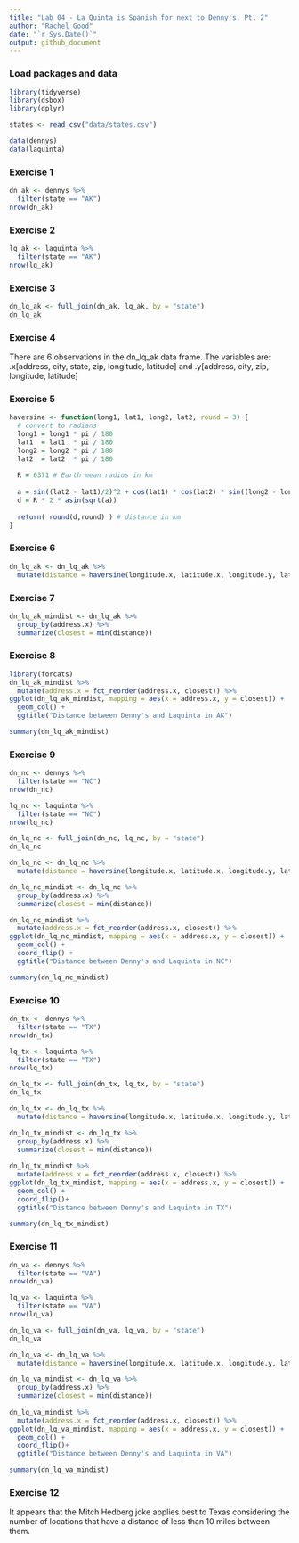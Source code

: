 ```yaml
---
title: "Lab 04 - La Quinta is Spanish for next to Denny's, Pt. 2"
author: "Rachel Good"
date: "`r Sys.Date()`"
output: github_document
---
```


### Load packages and data

```r
library(tidyverse) 
library(dsbox) 
library(dplyr)
```

```r
states <- read_csv("data/states.csv")
```

```r
data(dennys)
data(laquinta)
```

### Exercise 1

```r
dn_ak <- dennys %>% 
  filter(state == "AK")
nrow(dn_ak)
```
### Exercise 2

```r
lq_ak <- laquinta %>% 
  filter(state == "AK")
nrow(lq_ak)
```
### Exercise 3

```r
dn_lq_ak <- full_join(dn_ak, lq_ak, by = "state")
dn_lq_ak
```

### Exercise 4
There are 6 observations in the dn_lq_ak data frame. The variables are: .x[address, city, state, zip, longitude, latitude] and .y[address, city, zip, longitude, latitude]


### Exercise 5

```r
haversine <- function(long1, lat1, long2, lat2, round = 3) {
  # convert to radians
  long1 = long1 * pi / 180
  lat1  = lat1  * pi / 180
  long2 = long2 * pi / 180
  lat2  = lat2  * pi / 180
  
  R = 6371 # Earth mean radius in km
  
  a = sin((lat2 - lat1)/2)^2 + cos(lat1) * cos(lat2) * sin((long2 - long1)/2)^2
  d = R * 2 * asin(sqrt(a))
  
  return( round(d,round) ) # distance in km
}
```



### Exercise 6

```r
dn_lq_ak <- dn_lq_ak %>% 
  mutate(distance = haversine(longitude.x, latitude.x, longitude.y, latitude.y))
```

### Exercise 7

```r
dn_lq_ak_mindist <- dn_lq_ak %>%
  group_by(address.x) %>%
  summarize(closest = min(distance))
```

### Exercise 8

```r
library(forcats)
dn_lq_ak_mindist %>% 
  mutate(address.x = fct_reorder(address.x, closest)) %>% 
ggplot(dn_lq_ak_mindist, mapping = aes(x = address.x, y = closest)) +
  geom_col() +
  ggtitle("Distance between Denny's and Laquinta in AK")

summary(dn_lq_ak_mindist)

```

### Exercise 9

```r
dn_nc <- dennys %>% 
  filter(state == "NC")
nrow(dn_nc)

lq_nc <- laquinta %>% 
  filter(state == "NC")
nrow(lq_nc)

dn_lq_nc <- full_join(dn_nc, lq_nc, by = "state")
dn_lq_nc

dn_lq_nc <- dn_lq_nc %>% 
  mutate(distance = haversine(longitude.x, latitude.x, longitude.y, latitude.y))

dn_lq_nc_mindist <- dn_lq_nc %>%
  group_by(address.x) %>%
  summarize(closest = min(distance))

dn_lq_nc_mindist %>% 
  mutate(address.x = fct_reorder(address.x, closest)) %>% 
ggplot(dn_lq_nc_mindist, mapping = aes(x = address.x, y = closest)) +
  geom_col() +
  coord_flip() +
  ggtitle("Distance between Denny's and Laquinta in NC")

summary(dn_lq_nc_mindist)
```

### Exercise 10
```r
dn_tx <- dennys %>% 
  filter(state == "TX")
nrow(dn_tx)

lq_tx <- laquinta %>% 
  filter(state == "TX")
nrow(lq_tx)

dn_lq_tx <- full_join(dn_tx, lq_tx, by = "state")
dn_lq_tx

dn_lq_tx <- dn_lq_tx %>% 
  mutate(distance = haversine(longitude.x, latitude.x, longitude.y, latitude.y))

dn_lq_tx_mindist <- dn_lq_tx %>%
  group_by(address.x) %>%
  summarize(closest = min(distance))
            
dn_lq_tx_mindist %>% 
  mutate(address.x = fct_reorder(address.x, closest)) %>% 
ggplot(dn_lq_tx_mindist, mapping = aes(x = address.x, y = closest)) +
  geom_col() +
  coord_flip()+
  ggtitle("Distance between Denny's and Laquinta in TX")

summary(dn_lq_tx_mindist)
```

### Exercise 11
```r
dn_va <- dennys %>% 
  filter(state == "VA")
nrow(dn_va)

lq_va <- laquinta %>% 
  filter(state == "VA")
nrow(lq_va)

dn_lq_va <- full_join(dn_va, lq_va, by = "state")
dn_lq_va

dn_lq_va <- dn_lq_va %>% 
  mutate(distance = haversine(longitude.x, latitude.x, longitude.y, latitude.y))

dn_lq_va_mindist <- dn_lq_va %>%
  group_by(address.x) %>%
  summarize(closest = min(distance))
            
dn_lq_va_mindist %>% 
  mutate(address.x = fct_reorder(address.x, closest)) %>% 
ggplot(dn_lq_va_mindist, mapping = aes(x = address.x, y = closest)) +
  geom_col() +
  coord_flip()+
  ggtitle("Distance between Denny's and Laquinta in VA")

summary(dn_lq_va_mindist)
```

### Exercise 12

It appears that the Mitch Hedberg joke applies best to Texas considering the number of locations that have a distance of less than 10 miles between them.